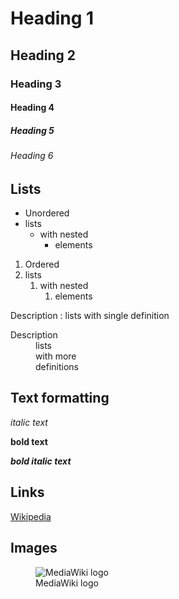 = Heading 1 =
== Heading 2 ==
=== Heading 3 ===
==== Heading 4 ====
===== Heading 5 =====
====== Heading 6 ======

== Lists ==
* Unordered
* lists
** with nested
*** elements

# Ordered
# lists
## with nested
### elements

; Description : lists with single definition

; Description
: lists
: with more
: definitions

== Text formatting ==
''italic text''

'''bold text'''

'''''bold italic text'''''

== Links ==
[https://www.wikipedia.org/ Wikipedia]

== Images ==
[[File:MediaWiki-2020-logo.svg|thumb|MediaWiki logo]]
